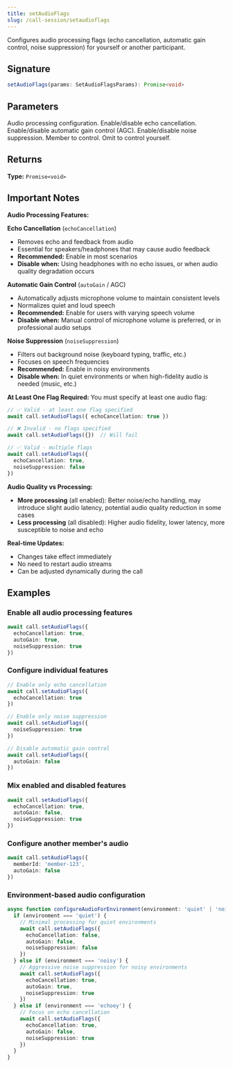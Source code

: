 ```yaml
---
title: setAudioFlags
slug: /call-session/setaudioflags
---
```



Configures audio processing flags (echo cancellation, automatic gain control, noise suppression) for yourself or another participant.

## Signature

```typescript
setAudioFlags(params: SetAudioFlagsParams): Promise<void>
```

## Parameters

<APIField name="params" type="[SetAudioFlagsParams](/types#setaudioflagsparams)" required>
  Audio processing configuration.
</APIField>

<APIField name="params.echoCancellation" type="boolean">
  Enable/disable echo cancellation.
</APIField>

<APIField name="params.autoGain" type="boolean">
  Enable/disable automatic gain control (AGC).
</APIField>

<APIField name="params.noiseSuppression" type="boolean">
  Enable/disable noise suppression.
</APIField>

<APIField name="params.memberId" type="string" default="Your member ID">
  Member to control. Omit to control yourself.
</APIField>

## Returns

**Type:** `Promise<void>`

## Important Notes

**Audio Processing Features:**

**Echo Cancellation** (`echoCancellation`)
- Removes echo and feedback from audio
- Essential for speakers/headphones that may cause audio feedback
- **Recommended:** Enable in most scenarios
- **Disable when:** Using headphones with no echo issues, or when audio quality degradation occurs

**Automatic Gain Control** (`autoGain` / AGC)
- Automatically adjusts microphone volume to maintain consistent levels
- Normalizes quiet and loud speech
- **Recommended:** Enable for users with varying speech volume
- **Disable when:** Manual control of microphone volume is preferred, or in professional audio setups

**Noise Suppression** (`noiseSuppression`)
- Filters out background noise (keyboard typing, traffic, etc.)
- Focuses on speech frequencies
- **Recommended:** Enable in noisy environments
- **Disable when:** In quiet environments or when high-fidelity audio is needed (music, etc.)

**At Least One Flag Required:** You must specify at least one audio flag:

```typescript
// ✅ Valid - at least one flag specified
await call.setAudioFlags({ echoCancellation: true })

// ❌ Invalid - no flags specified
await call.setAudioFlags({})  // Will fail

// ✅ Valid - multiple flags
await call.setAudioFlags({
  echoCancellation: true,
  noiseSuppression: false
})
```

**Audio Quality vs Processing:**
- **More processing** (all enabled): Better noise/echo handling, may introduce slight audio latency, potential audio quality reduction in some cases
- **Less processing** (all disabled): Higher audio fidelity, lower latency, more susceptible to noise and echo

**Real-time Updates:**
- Changes take effect immediately
- No need to restart audio streams
- Can be adjusted dynamically during the call

## Examples

### Enable all audio processing features

```typescript
await call.setAudioFlags({
  echoCancellation: true,
  autoGain: true,
  noiseSuppression: true
})
```

### Configure individual features

```typescript
// Enable only echo cancellation
await call.setAudioFlags({
  echoCancellation: true
})

// Enable only noise suppression
await call.setAudioFlags({
  noiseSuppression: true
})

// Disable automatic gain control
await call.setAudioFlags({
  autoGain: false
})
```

### Mix enabled and disabled features

```typescript
await call.setAudioFlags({
  echoCancellation: true,
  autoGain: false,
  noiseSuppression: true
})
```

### Configure another member's audio

```typescript
await call.setAudioFlags({
  memberId: 'member-123',
  autoGain: false
})
```

### Environment-based audio configuration

```typescript
async function configureAudioForEnvironment(environment: 'quiet' | 'noisy' | 'echoey') {
  if (environment === 'quiet') {
    // Minimal processing for quiet environments
    await call.setAudioFlags({
      echoCancellation: false,
      autoGain: false,
      noiseSuppression: false
    })
  } else if (environment === 'noisy') {
    // Aggressive noise suppression for noisy environments
    await call.setAudioFlags({
      echoCancellation: true,
      autoGain: true,
      noiseSuppression: true
    })
  } else if (environment === 'echoey') {
    // Focus on echo cancellation
    await call.setAudioFlags({
      echoCancellation: true,
      autoGain: false,
      noiseSuppression: true
    })
  }
}
```
